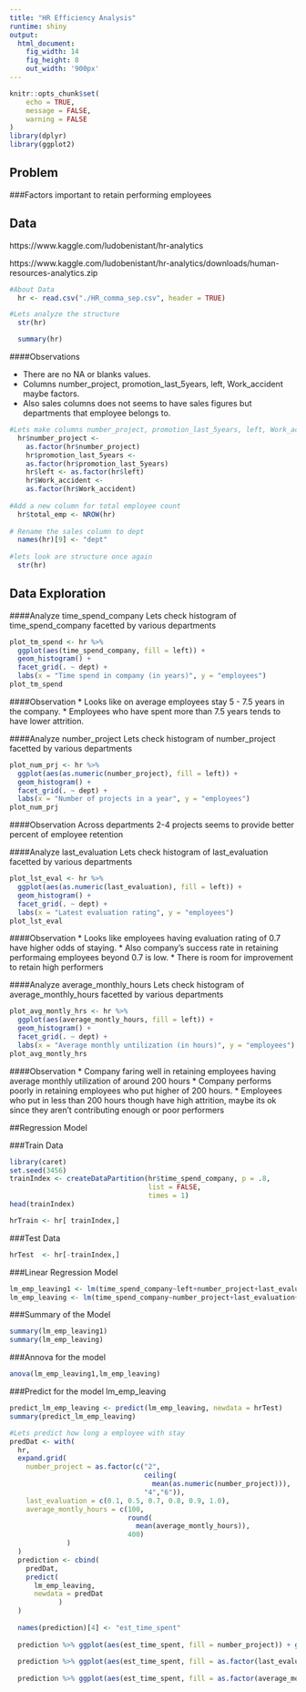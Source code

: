 ```yaml
---
title: "HR Efficiency Analysis"
runtime: shiny
output: 
  html_document:
    fig_width: 14
    fig_height: 8
    out_width: '900px'
---
```


```r
knitr::opts_chunk$set(
	echo = TRUE,
	message = FALSE,
	warning = FALSE
)
library(dplyr)
library(ggplot2)
```

## Problem
###Factors important to retain performing employees

## Data
https://www.kaggle.com/ludobenistant/hr-analytics

https://www.kaggle.com/ludobenistant/hr-analytics/downloads/human-resources-analytics.zip

```r
#About Data
  hr <- read.csv("./HR_comma_sep.csv", header = TRUE)

#Lets analyze the structure
  str(hr)

  summary(hr)

```
####Observations

* There are no NA or blanks values. 
* Columns number_project, promotion_last_5years, left, Work_accident maybe factors.
* Also sales columns does not seems to have sales figures but departments that employee belongs to.

```r

#Lets make columns number_project, promotion_last_5years, left, Work_accident as factors
  hr$number_project <-
    as.factor(hr$number_project)
    hr$promotion_last_5years <-
    as.factor(hr$promotion_last_5years)
    hr$left <- as.factor(hr$left)
    hr$Work_accident <-
    as.factor(hr$Work_accident)
  
#Add a new column for total employee count
  hr$total_emp <- NROW(hr)
  
# Rename the sales column to dept
  names(hr)[9] <- "dept"
  
#lets look are structure once again
  str(hr)
```
## Data Exploration

####Analyze time_spend_company 
Lets check histogram of time_spend_company facetted by various departments

```r
plot_tm_spend <- hr %>% 
  ggplot(aes(time_spend_company, fill = left)) + 
  geom_histogram() + 
  facet_grid(. ~ dept) +
  labs(x = "Time spend in company (in years)", y = "employees")
plot_tm_spend
```

####Observation
* Looks like on average employees stay 5 - 7.5 years in the company.
* Employees who have spent more than 7.5 years tends to have lower attrition.

####Analyze number_project
Lets check histogram of number_project facetted by various departments
```r
plot_num_prj <- hr %>% 
  ggplot(aes(as.numeric(number_project), fill = left)) + 
  geom_histogram() + 
  facet_grid(. ~ dept) +
  labs(x = "Number of projects in a year", y = "employees")
plot_num_prj
```

####Observation
Across departments 2-4 projects seems to provide better percent of employee retention

####Analyze last_evaluation
Lets check histogram of last_evaluation facetted by various departments
```r
plot_lst_eval <- hr %>% 
  ggplot(aes(as.numeric(last_evaluation), fill = left)) + 
  geom_histogram() + 
  facet_grid(. ~ dept) +
  labs(x = "Latest evaluation rating", y = "employees")
plot_lst_eval
```

####Observation
* Looks like employees having evaluation rating of 0.7 have higher odds of staying.
* Also company's success rate in retaining performaing employees beyond 0.7 is low.
* There is room for improvement to retain high performers

####Analyze average_monthly_hours
Lets check histogram of average_monthly_hours facetted by various departments
```r
plot_avg_montly_hrs <- hr %>% 
  ggplot(aes(average_montly_hours, fill = left)) + 
  geom_histogram() + 
  facet_grid(. ~ dept) +
  labs(x = "Average monthly untilization (in hours)", y = "employees")
plot_avg_montly_hrs
```

####Observation
* Company faring well in retaining employees having average monthly utilization of around 200 hours
* Company performs poorly in retaining employees who put higher of 200 hours.
* Employees who put in less than 200 hours though have high attrition, maybe its ok since they aren't contributing enough or poor performers

##Regression Model

###Train Data
```r
library(caret)
set.seed(3456)
trainIndex <- createDataPartition(hr$time_spend_company, p = .8, 
                                  list = FALSE, 
                                  times = 1)
head(trainIndex)

hrTrain <- hr[ trainIndex,]

```
###Test Data
```r
hrTest  <- hr[-trainIndex,]
```
###Linear Regression Model

```r
lm_emp_leaving1 <- lm(time_spend_company~left+number_project+last_evaluation+average_montly_hours, data = hrTrain)
lm_emp_leaving <- lm(time_spend_company~number_project+last_evaluation+average_montly_hours, data = hrTrain)
```

###Summary of the Model
```r

summary(lm_emp_leaving1)
summary(lm_emp_leaving)
```

###Annova for the model
```r
anova(lm_emp_leaving1,lm_emp_leaving)
```

###Predict for the model lm_emp_leaving
```r
predict_lm_emp_leaving <- predict(lm_emp_leaving, newdata = hrTest)
summary(predict_lm_emp_leaving)

#Lets predict how long a employee with stay
predDat <- with(
  hr,
  expand.grid(
    number_project = as.factor(c("2", 
                                 ceiling(
                                   mean(as.numeric(number_project))),
                                 "4","6")),
    last_evaluation = c(0.1, 0.5, 0.7, 0.8, 0.9, 1.0),
    average_montly_hours = c(100, 
                             round(
                               mean(average_montly_hours)), 
                             400)
              )
  )
  prediction <- cbind(
    predDat,
    predict(
      lm_emp_leaving,
      newdata = predDat
            )
  )
   
  names(prediction)[4] <- "est_time_spent"
  
  prediction %>% ggplot(aes(est_time_spent, fill = number_project)) + geom_histogram()
  
  prediction %>% ggplot(aes(est_time_spent, fill = as.factor(last_evaluation))) + geom_histogram()
  
  prediction %>% ggplot(aes(est_time_spent, fill = as.factor(average_montly_hours))) + geom_histogram()

```
